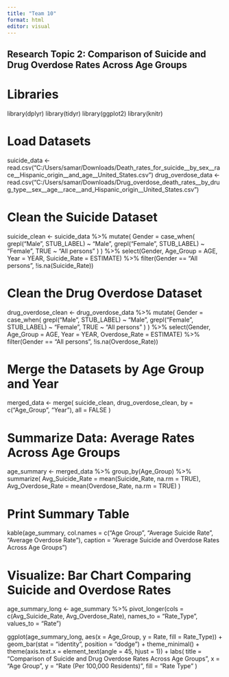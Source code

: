 ```yaml
---
title: "Team 10"
format: html
editor: visual
---
```


## Research Topic 2: Comparison of Suicide and Drug Overdose Rates Across Age Groups

# Libraries
library(dplyr)
library(tidyr)
library(ggplot2)
library(knitr)

# Load Datasets
suicide_data <- read.csv("C:/Users/samar/Downloads/Death_rates_for_suicide__by_sex__race__Hispanic_origin__and_age__United_States.csv")
drug_overdose_data <- read.csv("C:/Users/samar/Downloads/Drug_overdose_death_rates__by_drug_type__sex__age__race__and_Hispanic_origin__United_States.csv")

# Clean the Suicide Dataset
suicide_clean <- suicide_data %>%
  mutate(
    Gender = case_when(
      grepl("Male", STUB_LABEL) ~ "Male",
      grepl("Female", STUB_LABEL) ~ "Female",
      TRUE ~ "All persons"
    )
  ) %>%
  select(Gender, Age_Group = AGE, Year = YEAR, Suicide_Rate = ESTIMATE) %>%
  filter(Gender == "All persons", !is.na(Suicide_Rate))

# Clean the Drug Overdose Dataset
drug_overdose_clean <- drug_overdose_data %>%
  mutate(
    Gender = case_when(
      grepl("Male", STUB_LABEL) ~ "Male",
      grepl("Female", STUB_LABEL) ~ "Female",
      TRUE ~ "All persons"
    )
  ) %>%
  select(Gender, Age_Group = AGE, Year = YEAR, Overdose_Rate = ESTIMATE) %>%
  filter(Gender == "All persons", !is.na(Overdose_Rate))

# Merge the Datasets by Age Group and Year
merged_data <- merge(
  suicide_clean,
  drug_overdose_clean,
  by = c("Age_Group", "Year"),
  all = FALSE
)

# Summarize Data: Average Rates Across Age Groups
age_summary <- merged_data %>%
  group_by(Age_Group) %>%
  summarize(
    Avg_Suicide_Rate = mean(Suicide_Rate, na.rm = TRUE),
    Avg_Overdose_Rate = mean(Overdose_Rate, na.rm = TRUE)
  )

# Print Summary Table
kable(age_summary, col.names = c("Age Group", "Average Suicide Rate", "Average Overdose Rate"), 
      caption = "Average Suicide and Overdose Rates Across Age Groups")

# Visualize: Bar Chart Comparing Suicide and Overdose Rates
age_summary_long <- age_summary %>%
  pivot_longer(cols = c(Avg_Suicide_Rate, Avg_Overdose_Rate), 
               names_to = "Rate_Type", 
               values_to = "Rate")

ggplot(age_summary_long, aes(x = Age_Group, y = Rate, fill = Rate_Type)) +
  geom_bar(stat = "identity", position = "dodge") +
  theme_minimal() +
  theme(axis.text.x = element_text(angle = 45, hjust = 1)) +
  labs(
    title = "Comparison of Suicide and Drug Overdose Rates Across Age Groups",
    x = "Age Group",
    y = "Rate (Per 100,000 Residents)",
    fill = "Rate Type"
  )


